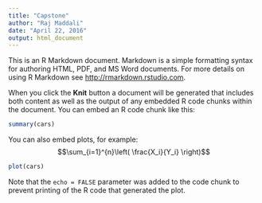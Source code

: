 ```yaml
---
title: "Capstone"
author: "Raj Maddali"
date: "April 22, 2016"
output: html_document
---
```


This is an R Markdown document. Markdown is a simple formatting syntax for authoring HTML, PDF, and MS Word documents. For more details on using R Markdown see <http://rmarkdown.rstudio.com>.

When you click the **Knit** button a document will be generated that includes both content as well as the output of any embedded R code chunks within the document. You can embed an R code chunk like this:

```r
summary(cars)
```

You can also embed plots, for example:
$$\sum_{i=1}^{n}\left( \frac{X_i}{Y_i} \right)$$

```r
plot(cars)
```

Note that the `echo = FALSE` parameter was added to the code chunk to prevent printing of the R code that generated the plot.
